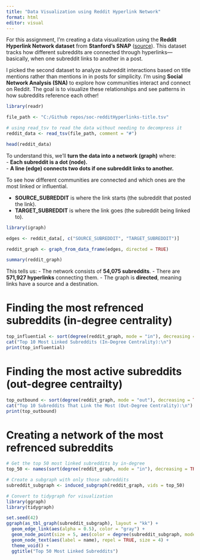 ```yaml
---
title: "Data Visualization using Reddit Hyperlink Network"
format: html
editor: visual
---
```


For this assignment, I’m creating a data visualization using the **Reddit Hyperlink Network dataset** from **Stanford’s SNAP** ([source](https://snap.stanford.edu/data/soc-RedditHyperlinks.html)). This dataset tracks how different subreddits are connected through hyperlinks—basically, when one subreddit links to another in a post.

I picked the second dataset to analyze subreddit interactions based on title mentions rather than mentions in in posts for simplicity. I'm using **Social Network Analysis (SNA)** to explore how communities interact and connect on Reddit. The goal is to visualize these relationships and see patterns in how subreddits reference each other!

```r
library(readr)

file_path <- "C:/Github repos/soc-redditHyperlinks-title.tsv"

# using read_tsv to read the data without needing to decompress it
reddit_data <- read_tsv(file_path, comment = "#")

head(reddit_data)

```

To understand this, we’ll **turn the data into a network (graph)** where:\
- **Each subreddit is a dot (node).**\
- **A line (edge) connects two dots if one subreddit links to another.**

To see how different communities are connected and which ones are the most linked or influential.

-   **SOURCE_SUBREDDIT** is where the link starts (the subreddit that posted the link).\
-   **TARGET_SUBREDDIT** is where the link goes (the subreddit being linked to).

```r
library(igraph)

edges <- reddit_data[, c("SOURCE_SUBREDDIT", "TARGET_SUBREDDIT")]

reddit_graph <- graph_from_data_frame(edges, directed = TRUE)

summary(reddit_graph)
```

This tells us: - The network consists of **54,075 subreddits**. - There are **571,927 hyperlinks** connecting them. - The graph is **directed**, meaning links have a source and a destination.

# Finding the most refrenced subreddits (in-degree centrality)

```r
top_influential <- sort(degree(reddit_graph, mode = "in"), decreasing = TRUE)[1:10]
cat("Top 10 Most Linked Subreddits (In-Degree Centrality):\n")
print(top_influential)

```

# Finding the most active subreddits (out-degree centrailty)

```r
top_outbound <- sort(degree(reddit_graph, mode = "out"), decreasing = TRUE)[1:10]
cat("Top 10 Subreddits That Link the Most (Out-Degree Centrality):\n")
print(top_outbound)

```

# Creating a network of the most refrenced subreddits

```r
# Get the top 50 most linked subreddits by in-degree
top_50 <- names(sort(degree(reddit_graph, mode = "in"), decreasing = TRUE))[1:50]

# Create a subgraph with only those subreddits
subreddit_subgraph <- induced_subgraph(reddit_graph, vids = top_50)

# Convert to tidygraph for visualization
library(ggraph)
library(tidygraph)

set.seed(42)
ggraph(as_tbl_graph(subreddit_subgraph), layout = "kk") + 
  geom_edge_link(aes(alpha = 0.5), color = "gray") +
  geom_node_point(size = 5, aes(color = degree(subreddit_subgraph, mode = "in"))) +
  geom_node_text(aes(label = name), repel = TRUE, size = 4) +
  theme_void() +
  ggtitle("Top 50 Most Linked Subreddits")

```
